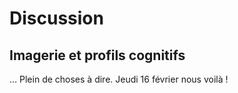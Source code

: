 # Discussion
## Imagerie et profils cognitifs {.unnumbered}

... Plein de choses à dire. Jeudi 16 février nous voilà !